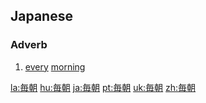 ==Japanese==
{{ja-kanjitab|まい|あさ|yomi=j}}

===Adverb===
{{ja-pos|adverb|まいあさ}}

# [[every]] [[morning]]

[[la:毎朝]]
[[hu:毎朝]]
[[ja:毎朝]]
[[pt:毎朝]]
[[uk:毎朝]]
[[zh:毎朝]]